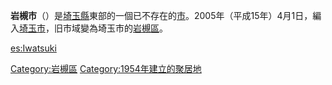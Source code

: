 {{日本都市 (廢除)
| 自治體名 = 岩槻市
| 日文原名 = 岩槻市
| 平假名 = いわつきし
| 羅馬字拼音 = Iwatsuki-shi
| 地圖 = 
| 廢除時間 = 2005年4月1日
| 廢除理由 = 編入合併
| 廢除時處置 ='''岩槻市'''→[[埼玉市|埼玉市]]
| 現在市 = [[埼玉市|埼玉市]]
| 都道府縣 = 埼玉縣
| 支廳 = 
| 編號 = 11213-5
| 自治體 = [[埼玉市|埼玉市]]（[[綠區_(埼玉市)|綠區]]、[[見沼區|見沼區]]）、[[春日部市|春日部市]]、[[川口市|川口市]]、[[越谷市|越谷市]]、[[蓮田市|蓮田市]]、[[白岡町|白岡町]]
| 面積 = 49.16
| 邊界未定 = 
| 人口 = 111,927
| 人口密度 = 
| 統計時間 = 2005年3月1日
| 經度 = 
| 緯度 = 
| 樹 = 
| 花 = 
| 鳥 = 
| 其他象徵物 = 
| 其他象徵 = 
| 郵遞區號 = 339-8585
| 所在地 = 岩槻市本町6-1-1
| 電話號碼 = 48-757-1111
| 外部連結 = http://web.archive.org/web/20000302021623/http://www.city.iwatsuki.saitama.jp/
| 註記 = 
|}}
'''岩槻市'''（{{jpn|j=岩槻市|hg=いわつきし|rm=Iwatsuki shi|f=y}}）是[[埼玉縣|埼玉縣]]東部的一個已不存在的[[市|市]]。2005年（平成15年）4月1日，編入[[埼玉市|埼玉市]]，旧市域變為埼玉市的[[岩槻區_(埼玉市)|岩槻區]]。

{{埼玉縣}}
{{Authority control}}
{{日本地理小作品}}

[[Category:岩槻區|Category:岩槻區]]
[[Category:1954年建立的聚居地|Category:1954年建立的聚居地]]

[[es:Iwatsuki|es:Iwatsuki]]